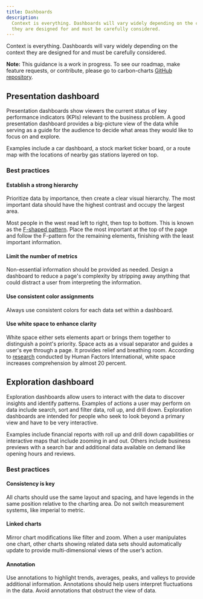 ```yaml
---
title: Dashboards
description:
  Context is everything. Dashboards will vary widely depending on the context
  they are designed for and must be carefully considered.
---
```


<PageDescription>

Context is everything. Dashboards will vary widely depending on the context they
are designed for and must be carefully considered.

</PageDescription>

<InlineNotification>

**Note:** This guidance is a work in progress. To see our roadmap, make feature
requests, or contribute, please go to carbon-charts
[GitHub repository](https://github.com/carbon-design-system/carbon-charts).

</InlineNotification>

## Presentation dashboard

Presentation dashboards show viewers the current status of key performance
indicators (KPIs) relevant to the business problem. A good presentation
dashboard provides a big-picture view of the data while serving as a guide for
the audience to decide what areas they would like to focus on and explore.

Examples include a car dashboard, a stock market ticker board, or a route map
with the locations of nearby gas stations layered on top.

### Best practices

#### Establish a strong hierarchy

Prioritize data by importance, then create a clear visual hierarchy. The most
important data should have the highest contrast and occupy the largest area.

Most people in the west read left to right, then top to bottom. This is known as
the
[F-shaped pattern](https://www.nngroup.com/articles/f-shaped-pattern-reading-web-content/).
Place the most important at the top of the page and follow the F-pattern for the
remaining elements, finishing with the least important information.

#### Limit the number of metrics

Non-essential information should be provided as needed. Design a dashboard to
reduce a page's complexity by stripping away anything that could distract a user
from interpreting the information.

#### Use consistent color assignments

Always use consistent colors for each data set within a dashboard.

#### Use white space to enhance clarity

White space either sets elements apart or brings them together to distinguish a
point's priority. Space acts as a visual separator and guides a user's eye
through a page. It provides relief and breathing room. According to
[research](http://www.humanfactors.com/newsletters/yeah_but_can_you_give_me_a_reference.asp)
conducted by Human Factors International, white space increases comprehension by
almost 20 percent.

## Exploration dashboard

Exploration dashboards allow users to interact with the data to discover
insights and identify patterns. Examples of actions a user may perform on data
include search, sort and filter data, roll up, and drill down. Exploration
dashboards are intended for people who seek to look beyond a primary view and
have to be very interactive.

Examples include financial reports with roll up and drill down capabilities or
interactive maps that include zooming in and out. Others include business
previews with a search bar and additional data available on demand like opening
hours and reviews.

### Best practices

#### Consistency is key

All charts should use the same layout and spacing, and have legends in the same
position relative to the charting area. Do not switch measurement systems, like
imperial to metric.

#### Linked charts

Mirror chart modifications like filter and zoom. When a user manipulates one
chart, other charts showing related data sets should automatically update to
provide multi-dimensional views of the user’s action.

#### Annotation

Use annotations to highlight trends, averages, peaks, and valleys to provide
additional information. Annotations should help users interpret fluctuations in
the data. Avoid annotations that obstruct the view of data.
